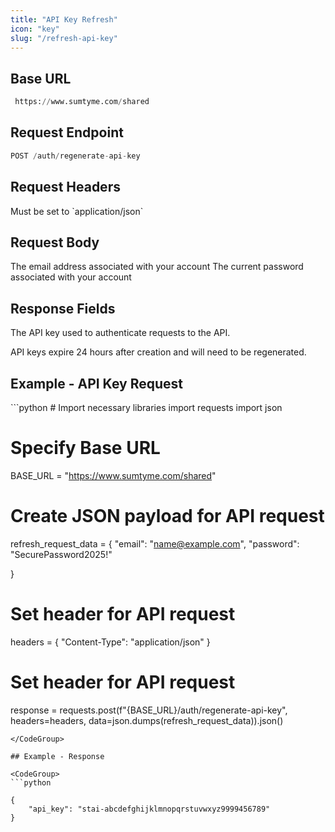 ```yaml
---
title: "API Key Refresh"
icon: "key"
slug: "/refresh-api-key"
---
```


## Base URL

```python
 https://www.sumtyme.com/shared
```

## Request Endpoint

```python
POST /auth/regenerate-api-key
```

## Request Headers

<ParamField header="Content-Type" type="string" required>
  Must be set to `application/json`
</ParamField>

## Request Body

<ParamField body="email" type="string" required>
  The email address associated with your account
</ParamField>

<ParamField body="password" type="string" required>
  The current password associated with your account
</ParamField>

## Response Fields

<ResponseField name="api_key" type="string">
  The API key used to authenticate requests to the API.
</ResponseField>

<Note>API keys expire 24 hours after creation and will need to be regenerated.</Note>

## Example - API Key Request

<CodeGroup>
  ```python
  # Import necessary libraries
  import requests
  import json

  # Specify Base URL
  BASE_URL = "https://www.sumtyme.com/shared"

  # Create JSON payload for API request
  refresh_request_data = {
      "email": "name@example.com",
      "password": "SecurePassword2025!"

  }

  # Set header for API request
  headers = {
      "Content-Type": "application/json"
  }

  # Set header for API request
  response = requests.post(f"{BASE_URL}/auth/regenerate-api-key",
              headers=headers, 
              data=json.dumps(refresh_request_data)).json()

  ```
</CodeGroup>

## Example - Response

<CodeGroup>
  ```python

  {
      "api_key": "stai-abcdefghijklmnopqrstuvwxyz9999456789"
  }

  ```
</CodeGroup>